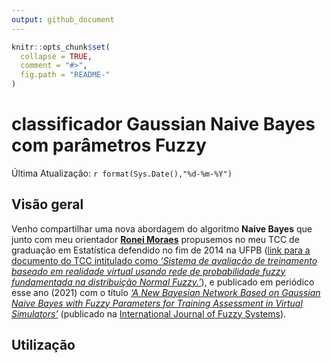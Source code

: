 ```yaml
---
output: github_document
---
```


```r
knitr::opts_chunk$set(
  collapse = TRUE, 
  comment = "#>",
  fig.path = "README-"  
)
```


# classificador Gaussian Naive Bayes com parâmetros Fuzzy


Última Atualização: `r format(Sys.Date(),"%d-%m-%Y")`


## Visão geral

Venho compartilhar uma nova abordagem do algoritmo **Naive Bayes** que junto com meu orientador [**Ronei Moraes**](mailto:ronei@de.ufpb.br) propusemos no meu TCC de graduação em Estatística defendido no fim de 2014 na UFPB ([link para a documento do TCC intitulado como *'Sistema de avaliação de treinamento baseado em realidade virtual usando rede de probabilidade fuzzy fundamentada na distribuição Normal Fuzzy.'*](http://www.de.ufpb.br/graduacao/tcc/TCC2014p2Jodavid.pdf)), e publicado em periódico esse ano (2021) com o título [*'A New Bayesian Network Based on Gaussian Naive Bayes with Fuzzy Parameters for Training Assessment in Virtual Simulators'*](https://link.springer.com/article/10.1007/s40815-020-00936-4) (publicado na [International Journal of Fuzzy Systems](https://www.springer.com/journal/40815)).

## Utilização

